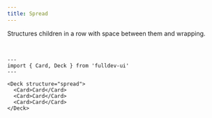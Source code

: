 ```yaml
---
title: Spread
---
```



Structures children in a row with space between them and wrapping.

<br />

```astro live
---
import { Card, Deck } from 'fulldev-ui'
---

<Deck structure="spread">
  <Card>Card</Card>
  <Card>Card</Card>
  <Card>Card</Card>
</Deck>
```
